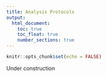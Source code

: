 ```yaml
---
title: Analysis Protocols
output:
  html_document:
    toc: true
    toc_float: true
    number_sections: true
---
```


```r
knitr::opts_chunk$set(echo = FALSE)
```

<div class="alert alert-warning">

Under construction

</div>